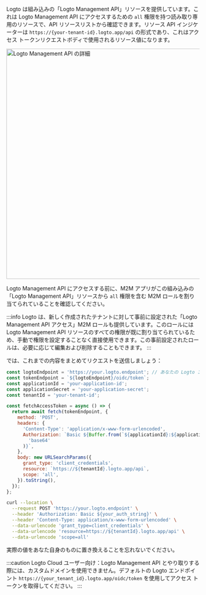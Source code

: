 
Logto は組み込みの「Logto Management API」リソースを提供しています。これは Logto Management API にアクセスするための `all` 権限を持つ読み取り専用のリソースで、API リソースリストから確認できます。リソース API インジケーターは `https://{your-tenant-id}.logto.app/api` の形式であり、これはアクセス トークンリクエストボディで使用されるリソース値になります。

<img alt="Logto Management API の詳細" src={LogtoManagementApiSrc} width="600px" />

Logto Management API にアクセスする前に、M2M アプリがこの組み込みの「Logto Management API」リソースから `all` 権限を含む M2M ロールを割り当てられていることを確認してください。

:::info
Logto は、新しく作成されたテナントに対して事前に設定された「Logto Management API アクセス」M2M ロールも提供しています。このロールには Logto Management API リソースのすべての権限が既に割り当てられているため、手動で権限を設定することなく直接使用できます。この事前設定されたロールは、必要に応じて編集および削除することもできます。
:::

では、これまでの内容をまとめてリクエストを送信しましょう：

<Tabs>

<TabItem value="Node.js" label="Node.js">

```js
const logtoEndpoint = 'https://your.logto.endpoint'; // あなたの Logto エンドポイントに置き換えてください
const tokenEndpoint = `${logtoEndpoint}/oidc/token`;
const applicationId = 'your-application-id';
const applicationSecret = 'your-application-secret';
const tenantId = 'your-tenant-id';

const fetchAccessToken = async () => {
  return await fetch(tokenEndpoint, {
    method: 'POST',
    headers: {
      'Content-Type': 'application/x-www-form-urlencoded',
      Authorization: `Basic ${Buffer.from(`${applicationId}:${applicationSecret}`).toString(
        'base64'
      )}`,
    },
    body: new URLSearchParams({
      grant_type: 'client_credentials',
      resource: `https://${tenantId}.logto.app/api`,
      scope: 'all',
    }).toString(),
  });
};
```

</TabItem>

<TabItem value="cURL" label="cURL">

```bash
curl --location \
  --request POST 'https://your.logto.endpoint' \
  --header 'Authorization: Basic ${your_auth_string}' \
  --header 'Content-Type: application/x-www-form-urlencoded' \
  --data-urlencode 'grant_type=client_credentials' \
  --data-urlencode 'resource=https://${tenantId}.logto.app/api' \
  --data-urlencode 'scope=all'
```

実際の値をあなた自身のものに置き換えることを忘れないでください。

</TabItem>

</Tabs>

:::caution
Logto Cloud ユーザー向け：Logto Management API とやり取りする際には、カスタムドメインを使用できません。デフォルトの Logto エンドポイント `https://{your_tenant_id}.logto.app/oidc/token` を使用してアクセス トークンを取得してください。
:::
